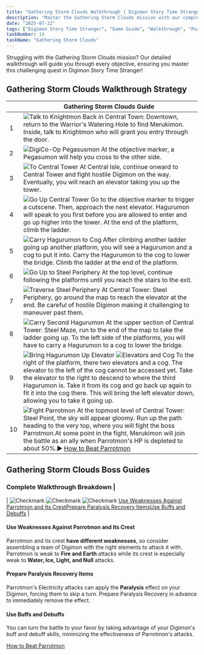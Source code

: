 ```yaml
---
title: "Gathering Storm Clouds Walkthrough | Digimon Story Time Stranger"
description: "Master the Gathering Storm Clouds mission with our comprehensive walkthrough. Learn battle strategies, game mechanics, and progression tips for Digimon Story Time Stranger."
date: "2025-07-22"
tags: ["Digimon Story Time Stranger", "Game Guide", "Walkthrough", "Puzzle Games", "Mobile Games"]
taskNumber: 14
taskName: "Gathering Storm Clouds"
---
```


Struggling with the Gathering Storm Clouds mission? Our detailed walkthrough will guide you through every objective, ensuring you master this challenging quest in Digimon Story Time Stranger!

## Gathering Storm Clouds Walkthrough Strategy

|  | Gathering Storm Clouds Guide |
| --- | --- |
| 1 | ![Talk to Knightmon](/images/walkthorough/99cdfa4c27546c59.webp) Back in Central Town: Downtown, return to the Warrior's Watering Hole to find Merukimon. Inside, talk to Knightmon who will grant you entry through the door. |
| 2 | ![DigiCo-Op Pegasusmon](/images/walkthorough/e7d7e8a0039198cb.webp) At the objective marker, a Pegasumon will help you cross to the other side. |
| 3 | ![To Central Tower](/images/walkthorough/41665e3b76f7fd73.webp) At Central Isle, continue onward to Central Tower and fight hostile Digimon on the way. Eventually, you will reach an elevator taking you up the tower. |
| 4 | ![Go Up Central Tower](/images/walkthorough/82cc44aa6e586b1b.webp) Go to the objective marker to trigger a cutscene. Then, approach the next elevator. Hagurumon will speak to you first before you are allowed to enter and go up higher into the tower. At the end of the platform, climb the ladder. |
| 5 | ![Carry Hagurumon to Cog](/images/walkthorough/c9367bfa86257eba.webp) After climbing another ladder going up another platform, you will see a Hagurumon and a cog to put it into. Carry the Hagurumon to the cog to lower the bridge. Climb the ladder at the end of the platform. |
| 6 | ![Go Up to Steel Periphery](/images/walkthorough/e8483177169c996a.webp) At the top level, continue following the platforms until you reach the stairs to the exit. |
| 7 | ![Traverse Steel Periphery](/images/walkthorough/683ec0f5484ad210.webp) At Central Tower: Steel Periphery, go around the map to reach the elevator at the end. Be careful of hostile Digimon making it challenging to maneuver past them. |
| 8 | ![Carry Second Hagurumon](/images/walkthorough/4c7890cd1576d52b.webp) At the upper section of Central Tower: Steel Maze, run to the end of the map to take the ladder going up. To the left side of the platforms, you will have to carry a Hagurumon to a cog to lower the bridge. |
| 9 | ![Bring Hagurumon Up Elevator](/images/walkthorough/cf25f2c2e6660b2b.webp) ![Elevators and Cog](/images/walkthorough/fc72cc1d409ada0a.webp) To the right of the platform, there two elevators and a cog. The elevator to the left of the cog cannot be accessed yet. Take the elevator to the right to descend to where the third Hagurumon is. Take it from its cog and go back up again to fit it into the cog there. This will bring the left elevator down, allowing you to take it going up. |
| 10 | ![Fight Parrotmon](/images/walkthorough/ad59ac19117cc221.webp) At the topmost level of Central Tower: Steel Point, the sky will appear gloomy. Run up the path heading to the very top, where you will fight the boss Parrotmon.At some point in the fight, Merukimon will join the battle as an ally when Parrotmon's HP is depleted to about 50%.▶︎ [How to Beat Parrotmon](#hm_101) |

## Gathering Storm Clouds Boss Guides

### Complete Walkthrough Breakdown |
| ![Checkmark](/images/walkthorough/302062a858042a1d.webp) ![Checkmark](/images/walkthorough/302062a858042a1d.webp) ![Checkmark](/images/walkthorough/302062a858042a1d.webp) [Use Weaknesses Against Parrotmon and Its Crest](#hs_1)[Prepare Paralysis Recovery Items](#hs_2)[Use Buffs and Debuffs](#hs_3) |

#### Use Weaknesses Against Parrotmon and Its Crest

Parrotmon and its crest **have different weaknesses**, so consider assembling a team of Digimon with the right elements to attack it with. Parrotmon is weak to **Fire and Earth** attacks while its crest is especially weak to **Water, Ice, Light, and Null** attacks.

#### Prepare Paralysis Recovery Items

Parrotmon's Electricity attacks can apply the **Paralysis** effect on your Digimon, forcing them to skip a turn. Prepare Paralysis Recovery in advance to immediately remove the effect.

#### Use Buffs and Debuffs

You can turn the battle to your favor by taking advantage of your Digimon's buff and debuff skills, minimizing the effectiveness of Parrotmon's attacks.

[How to Beat Parrotmon](/games/Digimon-Story-Time-Stranger/archives/555689)